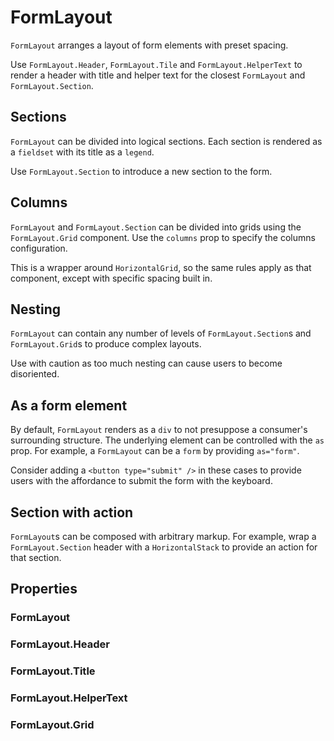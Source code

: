 
<Meta of={FormLayoutStories} />

# FormLayout

`FormLayout` arranges a layout of form elements with preset spacing.

<Canvas of={FormLayoutStories.Basic} />

Use `FormLayout.Header`, `FormLayout.Tile` and `FormLayout.HelperText` to render a header with title and helper text for the closest `FormLayout` and `FormLayout.Section`.

## Sections

`FormLayout` can be divided into logical sections. Each section is rendered as a `fieldset` with its title as a `legend`.

Use `FormLayout.Section` to introduce a new section to the form.

<Canvas of={FormLayoutStories.Sections} />

## Columns

`FormLayout` and `FormLayout.Section` can be divided into grids using the `FormLayout.Grid` component. Use the `columns` prop to specify the columns configuration.

This is a wrapper around `HorizontalGrid`, so the same rules apply as that component, except with specific spacing built in.

<Canvas of={FormLayoutStories.Columns} />

## Nesting

`FormLayout` can contain any number of levels of `FormLayout.Section`s and `FormLayout.Grid`s to produce complex layouts.

Use with caution as too much nesting can cause users to become disoriented.

<Canvas of={FormLayoutStories.Nesting} />

## As a form element

By default, `FormLayout` renders as a `div` to not presuppose a consumer's surrounding structure. The underlying element can be controlled with the `as` prop. For example, a `FormLayout` can be a `form` by providing `as="form"`.

Consider adding a `<button type="submit" />` in these cases to provide users with the affordance to submit the form with the keyboard.

<Canvas of={FormLayoutStories.AsAForm} />

## Section with action

`FormLayout`s can be composed with arbitrary markup. For example, wrap a `FormLayout.Section` header with a `HorizontalStack` to provide an action for that section.

<Canvas of={FormLayoutStories.SectionAction} />

## Properties

### FormLayout

<ArgTypes of={FormLayout} />

### FormLayout.Header

<ArgTypes of={FormLayout.Header} />

### FormLayout.Title

<ArgTypes of={FormLayout.Title} />

### FormLayout.HelperText

<ArgTypes of={FormLayout.HelperText} />

### FormLayout.Grid

<ArgTypes of={FormLayout.Grid} />
